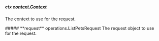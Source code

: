 
##### **ctx** [context.Context](https://pkg.go.dev/context#Context)

The context to use for the request.

<Collapsible defaultOpen>
    ##### **request** operations.ListPetsRequest
    The request object to use for the request.
    <Collapsible.Break/>
    <ListPetsRequest/>
</Collapsible>
